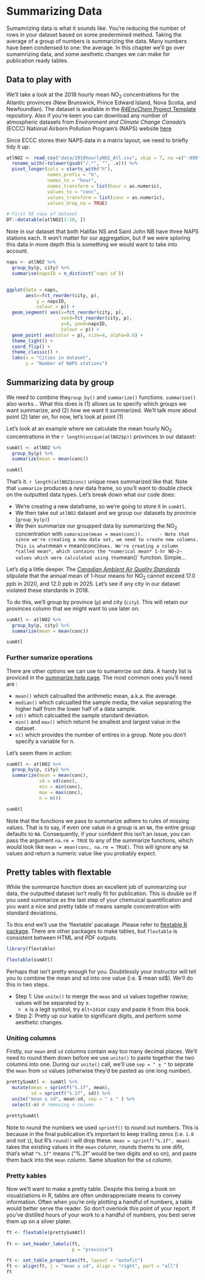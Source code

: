# Summarizing Data

Sumamrizing data is what it sounds like. You're reducing the number of rows in your dataset based on some predermined method. Taking the average of a group of numbers is summarizing the data. Many numbers have been condensed to one: the average. In this chapter we'll go over sumamrizing data, and some aesthetic changes we can make for publication ready tables. 

## Data to play with

We'll take a look at the 2018 hourly mean NO~2~ concentrations for the Atlantic provinces (New Brunswick, Prince Edward Island, Nova Scotia, and Newfoundlan). The dataset is available in the [*R4EnvChem* Project Template](https://github.com/DavidRossHall/R4EnvChem-ProjectTemplate) repository. Also if you're keen you can download any number of atmospheric datasets from *Environment and Climate Change Canada*'s (ECCC) National Airborn Pollution Program's (NAPS) website [here](https://data.ec.gc.ca/data/air/monitor/national-air-pollution-surveillance-naps-program/Data-Donnees/?lang=en) 

Since ECCC stores their NAPS data in a matrix layout, we need to briefly tidy it up:

```r

atlNO2 <- read_csv("data/2018hourlyNO2_Atl.csv", skip = 7, na =c("-999")) %>%
  rename_with(~tolower(gsub("/.*", "", .x))) %>%
  pivot_longer(cols = starts_with("h"), 
               names_prefix = "h", 
               names_to = "hour", 
               names_transform = list(hour = as.numeric),
               values_to = "conc", 
               values_transform = list(conc = as.numeric),
               values_drop_na = TRUE) 

# First 50 rows of dataset
DT::datatable(atlNO2[1:50, ])
```

Note in our dataset that both Halifax NS and Saint John NB have three NAPS stations each. It won't matter for our aggregation, but if we were xploring this data in more depth this is something we would want to take into account. 


```r
naps <- atlNO2 %>%
  group_by(p, city) %>%
  summarise(napsID = n_distinct(`naps id`))


ggplot(data = naps, 
       aes(x=fct_reorder(city, p), 
           y = napsID,
           colour = p)) +
  geom_segment( aes(x=fct_reorder(city, p), 
                    xend=fct_reorder(city, p),
                    y=0, yend=napsID,
                    colour = p)) +
  geom_point( aes(color = p), size=4, alpha=0.6) +
  theme_light() +
  coord_flip() +
  theme_classic() + 
  labs(x = "Cities in dataset", 
       y = "Number of NAPS stations")
```


## Summarizing data by group

We need to combine the`group_by()` and `summarize()` functions. `summarise()` also works... What this does is (1) allows us to specify which groups we want summarize, and (2) how we want it summarized. We'll talk more about point (2) later on, for now, let's look at point (1)

Let's look at an example where we calculate the mean hourly NO~2~ concentrations in the `r length(unique(atlNO2$p))` provinces in our dataset:

```r

sumAtl <- atlNO2 %>%
  group_by(p) %>%
  summarize(mean = mean(conc))

sumAtl

```

That's it. `r length(atlNO2$conc)` unique rows summarized like that. Note that `summarize` produces a *new* data frame, so you'll want to double check on the outputted data types. Let's break down what our code does: 

  - We're creating a new dataframe, so we're going to store it in `sumAtl`.
  - We then take out `atlNO2` dataset and  we group our datasets by province (`group_by(p)`)
  - We then summarize our groupped data by summarizing the NO~2~ concentration with `sumaraize(mean = mean(conc)). 
    - Note that since we're creating a new data set, we need to create new columns. This is what `mean = mean(conc)` does. We're creating a column *called mean*, which contains the *numerical mean* 1-hr NO~2~ values which were calculated using the `mean()` function. Simple...
    
    
Let's dig a little deeper. The [*Canadian Ambient Air Quality Standards*](https://ccme.ca/en/air-quality-report) stipulate that the annual mean of 1-hour means for NO~2~ cannot exceed 17.0 ppb in 2020, and 12.0 ppb in 2025. Let's see if any city in our dataset violated these standards in 2018. 

To do this, we'll group by province (`p`) and city (`city`). This will retain our provinces column that we might want to use later on. 

```r
sumAtl <- atlNO2 %>%
  group_by(p, city) %>%
  summarize(mean = mean(conc))

sumAtl
```


### Further sumarize operations

There are other options we can use to sumamrize out data. A handy list is proviced in the [summarize help page](https://dplyr.tidyverse.org/reference/summarise.html). The most common ones you'll need are :

  - `mean()` which calcualted the arithmetic mean, a.k.a. the average. 
  - `median()` which calcualted the sample media, the value separating the higher half from the lower half of a data sample.
  - `sd()` which calcualted the sample standard deviation. 
  - `min()` and `max()` which returnt he smallest and largest value in the dataset. 
  - `n()` which provides the number of entires in a group. Note you don't specify a variable for n. 

Let's seem them in action: 

```r
sumAtl <- atlNO2 %>%
  group_by(p, city) %>%
  summarize(mean = mean(conc),
            sd = sd(conc),
            min = min(conc), 
            max = max(conc), 
            n = n())

sumAtl
```

Note that the functions we pass to summarize adhere to rules of missing values. That is to say, if even one value in a group is an `NA`, the entire group defaults to `NA`. Consequently, if your confident this isn't an issue, you can pass the argument `na.rm = TRUE` to any of the summarize functions, which would look like `mean = mean(conc, na.rm = TRUE)`. This will ignore any `NA` values and return a numeric value like you probably expect. 


## Pretty tables with flextable

While the summarize function does an excellent job of summarizing our data, the outputted dataset isn't really fit for publication. This is double so if you used summarize as the last step of your chemuical quantification and you want a nice and pretty table of means sample concentration with standard deviations. 

To this end we'll use the 'flextable' pacakage. Please refer to [flextable R package](https://davidgohel.github.io/flextable/index.html). There are other packages to make tables, but `flextable` is consistent between HTML and PDF outputs. 

```r
library(flextable)

flextable(sumAtl)
```

Perhaps that isn't pretty enough for you. Doubtlessly your instructor will tell you to combine the mean and sd into one value (i.e. $ mean \pm sd$). We'll do this in two steps. 
  
  - Step 1: Use `unite()` to merge the `mean` and `sd` values together rowise; values will be separated by ±. 
    - ± is a legit symbol, try `Alt+241`or copy and paste it from this book. 
  - Step 2: Pretty up our kable to significant digits, and perform some aesthetic changes. 


### Uniting columns 

Firstly, our `mean` and `sd` columns contain way too many decimal places. We'll need to round them down before we use `unite()` to paste together the two columns into one. During our `unite()` call, we'll use `sep = " ± "` to seprate the `mean` from `sd` values (otherwise they'd be pasted as one long number). 

```r

prettySumAtl <- sumAtl %>%
  mutate(mean = sprintf("%.1f", mean), 
         sd = sprintf("%.1f", sd)) %>%
  unite("mean ± sd", mean:sd, sep = " ± " ) %>%
  select(-n) # removing n column

prettySumAtl
```

Note to round the numbers we used `sprintf()` to round out numbers. This is because in the final publication it's important to keep trailing zeros (i.e. `1.0` and not `1`), but R's `round()` will drop these. `mean = sprintf("%.1f", mean)` takes the existing values in the `mean` column, rounds thems to one difit, that's what `"%.1f"` means ("%.2f" would be two digits and so on), and paste them back into the `mean` column. Same situation for the `sd` column. 


### Pretty kables 

Now we'll want to make a pretty table. Despite this being a book on visualziations in R, tables are often underappreciate means to convey information. Often when you're only plotting a handful of numbers, a table would better serve the reader. So don't overlook this point of your report. If you've distilled hours of your work to a handful of numbers, you best serve them up on a silver plater. 


```r


ft <- flextable(prettySumAtl) 
  
ft <- set_header_labels(ft, 
                        p = "province")

ft <- set_table_properties(ft, layout = "autofit")
ft <- align(ft, j = "mean ± sd", align = "right", part = "all")
ft
```



